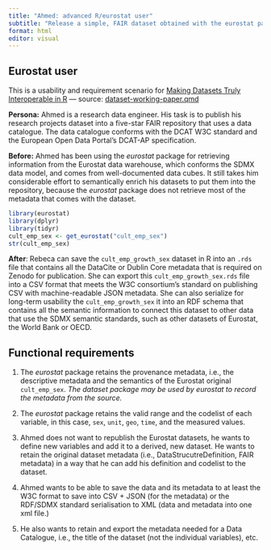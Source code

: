 ```yaml
---
title: "Ahmed: advanced R/eurostat user"
subtitle: "Release a simple, FAIR dataset obtained with the eurostat package."
format: html
editor: visual
---
```


## Eurostat user

This is a usability and requirement scenario for [Making Datasets Truly Interoperable in R](https://music.dataobservatory.eu/documents/open_music_europe/dataset-development/dataset-working-paper.html) --- source: [dataset-working-paper.qmd](https://github.com/dataobservatory-eu/dataset-development/stories/)

**Persona:** Ahmed is a research data engineer. His task is to publish his research projects dataset into a five-star FAIR repository that uses a data catalogue. The data catalogue conforms with the DCAT W3C standard and the European Open Data Portal's DCAT-AP specification.

**Before:** Ahmed has been using the *eurostat* package for retrieving information from the Eurostat data warehouse, which conforms the SDMX data model, and comes from well-documented data cubes. It still takes him considerable effort to semantically enrich his datasets to put them into the repository, because the *eurostat* package does not retrieve most of the metadata that comes with the dataset.

```r
library(eurostat)
library(dplyr)
library(tidyr)
cult_emp_sex <- get_eurostat("cult_emp_sex")
str(cult_emp_sex)
```

**After**: Rebeca can save the `cult_emp_growth_sex` dataset in R into an `.rds` file that contains all the DataCite or Dublin Core metadata that is required on Zenodo for publication. She can export this `cult_emp_growth_sex.rds` file into a CSV format that meets the W3C consortium's standard on publishing CSV with machine-readable JSON metadata. She can also serialize for long-term usability the `cult_emp_growth_sex` it into an RDF schema that contains all the semantic information to connect this dataset to other data that use the SDMX semantic standards, such as other datasets of Eurostat, the World Bank or OECD.

## Functional requirements

1.  The *eurostat* package retains the provenance metadata, i.e., the descriptive metadata and the semantics of the Eurostat original `cult_emp_sex`. *The dataset package may be used by eurostat to record the metadata from the source.*

2.  The *eurostat* package retains the valid range and the codelist of each variable, in this case, `sex`, `unit`, `geo`, `time`, and the measured values.

3.  Ahmed does not want to republish the Eurostat datasets, he wants to define new variables and add it to a derived, new dataset. He wants to retain the original dataset metadata (i.e., DataStrucutreDefinition, FAIR metadata) in a way that he can add his definition and codelist to the dataset.

4.  Ahmed wants to be able to save the data and its metadata to at least the W3C format to save into CSV + JSON (for the metadata) or the RDF/SDMX standard serialisation to XML (data and metadata into one xml file.)

5.  He also wants to retain and export the metadata needed for a Data Catalogue, i.e., the title of the dataset (not the individual variables), etc.
